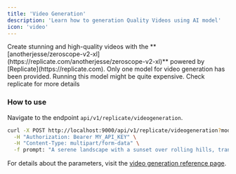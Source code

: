 ```yaml
---
title: 'Video Generation'
description: 'Learn how to generation Quality Videos using AI model'
icon: 'video'
---
```

<Card title="Video Generation" icon="video">
 Create stunning and high-quality videos with the **[anotherjesse/zeroscope-v2-xl](https://replicate.com/anotherjesse/zeroscope-v2-xl)** powered by [Replicate](https://replicate.com).
<Note>Only one model for video generation has been provided. Running this model might be quite expensive. Check replicate for more details</Note>
</Card>

### How to use
Navigate to the endpoint `api/v1/replicate/videogeneration`.
```sh curl
curl -X POST http://localhost:9000/api/v1/replicate/videogeneration?model=anotherjesse/zeroscope-v2-xl \
  -H "Authorization: Bearer MY_API_KEY" \
  -H "Content-Type: multipart/form-data" \
  -f prompt: "A serene landscape with a sunset over rolling hills, transitioning to a night sky full of stars."
```
<Info>For details about the parameters, visit the [video generation reference page](/api-reference/endpoint/videogeneration).</Info>
